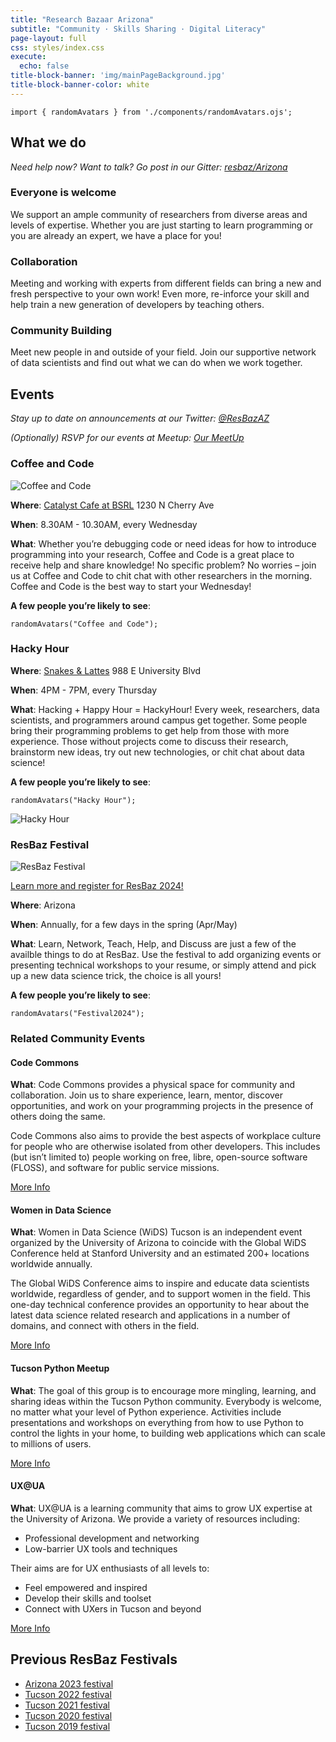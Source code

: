 ```yaml
---
title: "Research Bazaar Arizona"
subtitle: "Community · Skills Sharing · Digital Literacy"
page-layout: full
css: styles/index.css
execute:
  echo: false
title-block-banner: 'img/mainPageBackground.jpg'
title-block-banner-color: white
---
```


```ojs
import { randomAvatars } from './components/randomAvatars.ojs';
```


## What we do

_Need help now? Want to talk? Go post in our Gitter: [resbaz/Arizona](https://gitter.im/resbaz/Arizona)_

### Everyone is welcome

We support an ample community of researchers from diverse areas and levels of expertise. Whether you are just starting to learn programming or you are already an expert, we have a place for you!

### Collaboration

Meeting and working with experts from different fields can bring a new and fresh perspective to your own work! Even more, re-inforce your skill and help train a new generation of developers by teaching others.

### Community Building

Meet new people in and outside of your field. Join our supportive network of data scientists and find out what we can do when we work together.

## Events

_Stay up to date on announcements at our Twitter: [@ResBazAZ](https://twitter.com/ResBazAZ)_

_(Optionally) RSVP for our events at Meetup: [Our MeetUp](https://www.meetup.com/ResBazAZ/)_

### Coffee and Code

::::: {.split-section}

![Coffee and Code](img/coffeeAndCode.png){.side-image .lightbox} \

::: {.split-chunk}
**Where**: [Catalyst Cafe at BSRL](https://union.arizona.edu/dining/dining-by-district/north/#Catalyst%20Caf%C3%A9) 1230 N Cherry Ave

**When**: 8.30AM - 10.30AM, every Wednesday

**What**: Whether you're debugging code or need ideas for how to introduce programming into your research, Coffee and Code is a great place to receive help and share knowledge! No specific problem? No worries -- join us at Coffee and Code to chit chat with other researchers in the morning. Coffee and Code is the best way to start your Wednesday!

**A few people you're likely to see**:

```ojs
randomAvatars("Coffee and Code");
```

:::

:::::

### Hacky Hour

::::: {.split-section}

::: {.split-chunk}

**Where**: [Snakes & Lattes](https://www.snakesandlattes.com/tucson) 988 E University Blvd

**When**: 4PM - 7PM, every Thursday

**What**: Hacking + Happy Hour = HackyHour! Every week, researchers, data scientists, and programmers around campus get together. Some people bring their programming problems to get help from those with more experience. Those without projects come to discuss their research, brainstorm new ideas, try out new technologies, or chit chat about data science!

**A few people you're likely to see**:

```ojs
randomAvatars("Hacky Hour");
```

:::

![Hacky Hour](img/hackyHour.png){.side-image .lightbox} \

:::::

### ResBaz Festival 

::::: {.split-section}

![ResBaz Festival](img/resbazAZ2024_squareFlyer.png){.side-image .lightbox} \

::: {.split-chunk}

[Learn more and register for ResBaz 2024!](resbaz/resbazTucson2024.qmd)

**Where**: Arizona

**When**: Annually, for a few days in the spring (Apr/May)

**What**: Learn, Network, Teach, Help, and Discuss are just a few of the availble things to do at ResBaz. Use the festival to add organizing events or presenting technical workshops to your resume, or simply attend and pick up a new data science trick, the choice is all yours!

**A few people you're likely to see**:

```ojs
randomAvatars("Festival2024");
```

:::

:::::

### Related Community Events

#### Code Commons

**What**: Code Commons provides a physical space for community and collaboration. Join us to share experience, learn, mentor, discover opportunities, and work on your programming projects in the presence of others doing the same.

Code Commons also aims to provide the best aspects of workplace culture for people who are otherwise isolated from other developers. This includes (but isn’t limited to) people working on free, libre, open-source software (FLOSS), and software for public service missions.

[More Info](https://codecommons.net/)

#### Women in Data Science

**What**: Women in Data Science (WiDS) Tucson is an independent event organized by the University of Arizona to coincide with the Global WiDS Conference held at Stanford University and an estimated 200+ locations worldwide annually.

The Global WiDS Conference aims to inspire and educate data scientists worldwide, regardless of gender, and to support women in the field. This one-day technical conference provides an opportunity to hear about the latest data science related research and applications in a number of domains, and connect with others in the field.

[More Info](https://widstucson.org/)

#### Tucson Python Meetup

**What**: The goal of this group is to encourage more mingling, learning, and sharing ideas within the Tucson Python community. Everybody is welcome, no matter what your level of Python experience. Activities include presentations and workshops on everything from how to use Python to control the lights in your home, to building web applications which can scale to millions of users.

[More Info](https://www.meetup.com/Tucson-Python-Meetup/)

#### UX@UA

**What**: UX@UA is a learning community that aims to grow UX expertise at the University of Arizona. We provide a variety of resources including:

- Professional development and networking
- Low-barrier UX tools and techniques

Their aims are for UX enthusiasts of all levels to:

- Feel empowered and inspired 
- Develop their skills and toolset
- Connect with UXers in Tucson and beyond

[More Info](https://uxua.arizona.edu/)

## Previous ResBaz Festivals
- [Arizona 2023 festival](resbaz/Arizona2023.qmd)
- [Tucson 2022 festival](resbaz/resbazTucson2022.qmd)
- [Tucson 2021 festival](resbaz/resbazTucson2021.qmd)
- [Tucson 2020 festival](resbaz/resbazTucson2020.qmd)
- [Tucson 2019 festival](resbaz/resbazTucson2019.qmd)